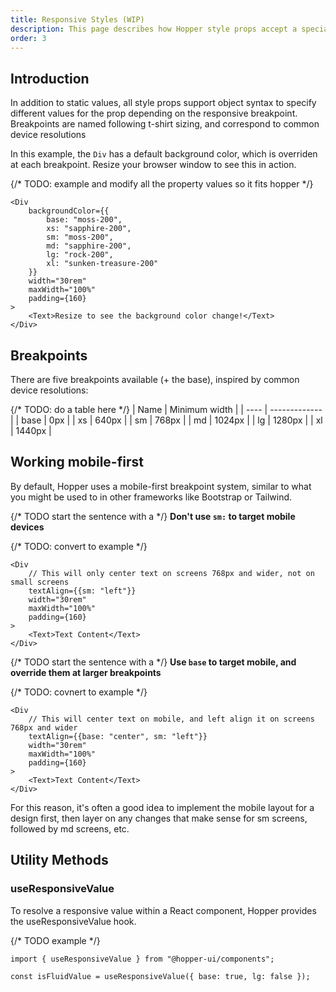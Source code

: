 ```yaml
---
title: Responsive Styles (WIP)
description: This page describes how Hopper style props accept a specialized syntax to support responsive breakpoints. These responsive properties help build adaptive user interfaces.
order: 3
---
```


## Introduction

In addition to static values, all style props support object syntax to specify different values for the prop depending on the responsive breakpoint. Breakpoints are named following t-shirt sizing, and correspond to common device resolutions

In this example, the `Div` has a default background color, which is overriden at each breakpoint. Resize your browser window to see this in action.

{/* TODO: example and modify all the property values so it fits hopper */}
```tsx
<Div
    backgroundColor={{
        base: "moss-200",
        xs: "sapphire-200",
        sm: "moss-200",
        md: "sapphire-200",
        lg: "rock-200",
        xl: "sunken-treasure-200"
    }}
    width="30rem"
    maxWidth="100%"
    padding={160}
>
    <Text>Resize to see the background color change!</Text>
</Div>
```

## Breakpoints

There are five breakpoints available (+ the base), inspired by common device resolutions:

{/* TODO: do a table here */}
| Name | Minimum width |
| ---- | ------------- |
| base | 0px |
| xs | 640px |
| sm | 768px |
| md | 1024px |
| lg | 1280px |
| xl | 1440px |

## Working mobile-first

By default, Hopper uses a mobile-first breakpoint system, similar to what you might be used to in other frameworks like Bootstrap or Tailwind.

{/* TODO start the sentence with a <SuccessIcon /> */}
**Don't use `sm:` to target mobile devices**

{/* TODO: convert to example */}
```tsx
<Div
    // This will only center text on screens 768px and wider, not on small screens
    textAlign={{sm: "left"}}
    width="30rem"
    maxWidth="100%"
    padding={160}
>
    <Text>Text Content</Text>
</Div>
```

{/* TODO start the sentence with a <SuccessIcon /> */}
**Use `base` to target mobile, and override them at larger breakpoints**

{/* TODO: covnert to example */}
```tsx
<Div
    // This will center text on mobile, and left align it on screens 768px and wider
    textAlign={{base: "center", sm: "left"}}
    width="30rem"
    maxWidth="100%"
    padding={160}
>
    <Text>Text Content</Text>
</Div>
```

For this reason, it's often a good idea to implement the mobile layout for a design first, then layer on any changes that make sense for sm screens, followed by md screens, etc.

## Utility Methods

### useResponsiveValue

To resolve a responsive value within a React component, Hopper provides the useResponsiveValue hook.

{/* TODO example */}
```tsx
import { useResponsiveValue } from "@hopper-ui/components";

const isFluidValue = useResponsiveValue({ base: true, lg: false });
```
